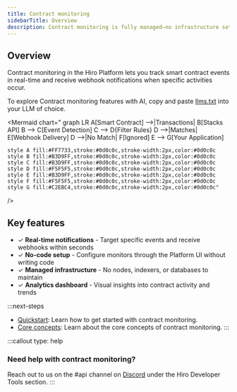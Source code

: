 ```yaml
---
title: Contract monitoring
sidebarTitle: Overview
description: Contract monitoring is fully managed—no infrastructure setup, no node maintenance, just instant notifications delivered to your endpoints.
---
```


## Overview

Contract monitoring in the Hiro Platform lets you track smart contract events in real-time and receive webhook notifications when specific activities occur.

To explore Contract monitoring features with AI, copy and paste [llms.txt](/tools/contract-monitoring/llms.txt) into your LLM of choice.

<Mermaid
  chart="
graph LR
    A[Smart Contract] -->|Transactions| B[Stacks API]
    B --> C[Event Detection]
    C --> D{Filter Rules}
    D -->|Matches| E[Webhook Delivery]
    D -->|No Match| F[Ignored]
    E --> G[Your Application]
    
    style A fill:#FF7733,stroke:#0d0c0c,stroke-width:2px,color:#0d0c0c
    style B fill:#B3D9FF,stroke:#0d0c0c,stroke-width:2px,color:#0d0c0c
    style C fill:#B3D9FF,stroke:#0d0c0c,stroke-width:2px,color:#0d0c0c
    style D fill:#F5F5F5,stroke:#0d0c0c,stroke-width:2px,color:#0d0c0c
    style E fill:#B3D9FF,stroke:#0d0c0c,stroke-width:2px,color:#0d0c0c
    style F fill:#F5F5F5,stroke:#0d0c0c,stroke-width:2px,color:#0d0c0c
    style G fill:#C2EBC4,stroke:#0d0c0c,stroke-width:2px,color:#0d0c0c"
/>

## Key features

- ✓ **Real-time notifications** - Target specific events and receive webhooks within seconds
- ✓ **No-code setup** - Configure monitors through the Platform UI without writing code
- ✓ **Managed infrastructure** - No nodes, indexers, or databases to maintain
- ✓ **Analytics dashboard** - Visual insights into contract activity and trends

:::next-steps
- [Quickstart](/tools/contract-monitoring/overview/quickstart): Learn how to get started with contract monitoring.
- [Core concepts](/tools/contract-monitoring/overview/concepts): Learn about the core concepts of contract monitoring.
:::

:::callout
type: help
### Need help with contract monitoring?
Reach out to us on the <span className="font-bold">#api</span> channel on [Discord](https://stacks.chat/) under the Hiro Developer Tools section.
:::